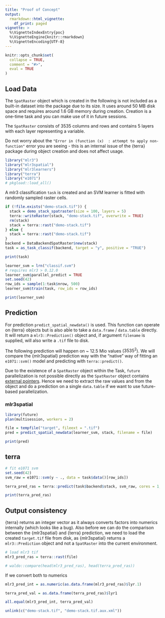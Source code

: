 ```yaml
---
title: "Proof of Concept"
output: 
  rmarkdown::html_vignette:
    df_print: paged
vignette: >
  %\VignetteIndexEntry{poc}
  %\VignetteEngine{knitr::rmarkdown}
  %\VignetteEncoding{UTF-8}
---
```


```r
knitr::opts_chunk$set(
  collapse = TRUE,
  comment = "#>",
  eval = TRUE
)
```

## Load Data

The `SpatRaster` object which is created in the following is not included as a built-in dataset into the package due to its size. 
It uses around 50 MB disk space and requires around 1.6 GB memory during creation.
Creation is a one-time task and you can make use of it in future sessions.

The `SpatRaster` consists of 3535 columns and rows and contains 5 layers with each layer representing a variable.

Do not worry about the `"Error in (function (x)  : attempt to apply non-function"` error you are seeing - this is an internal issue of the {terra} package during object creation and does not affect usage.

```r
library("mlr3")
library("mlr3spatial")
library("mlr3learners")
library("terra")
library("e1071")
# pkgload::load_all()
```

A mlr3 classification `task` is created and an SVM learner is fitted with randomly sampled raster cells.

```r
if (!file.exists("demo-stack.tif")) {
  stack = demo_stack_spatraster(size = 100, layers = 5)
  terra::writeRaster(stack, "demo-stack.tif", overwrite = TRUE)
  rm(stack)
  stack = terra::rast("demo-stack.tif")
} else {
  stack = terra::rast("demo-stack.tif")
}
backend = DataBackendSpatRaster$new(stack)
task = as_task_classif(backend, target = "y", positive = "TRUE")

print(task)
```

```r
learner_svm = lrn("classif.svm")
# requires mlr3 > 0.12.0
learner_svm$parallel_predict = TRUE
set.seed(42)
row_ids = sample(1:task$nrow, 500)
learner_svm$train(task, row_ids = row_ids)

print(learner_svm)
```

## Prediction

For prediction `predict_spatial_newdata()` is used.
This function can operate on {terra} objects but is also able to take a `data.frame` / `data.table` directly.
It will return a `mlr3::Prediction()` object and, if argument `filename` is supplied, will also write a `.tif` file to disk.

The following prediction will happen on ~ 12.5 Mio values ($3535^2$).
We will compare the {mlr3spatial} prediction way with the "native" way of fitting an `e1071::svm()` model and predicting with `terra::predict()`.

Due to the existence of a `SpatRaster` object within the Task, `future` parallelization is not possible directly as the `SpatRaster` object contains [external pointers](https://future.futureverse.org/articles/future-4-non-exportable-objects.html?q=pointers#package-terra).
Hence we need to extract the raw values and from the object and do a prediction on a single `data.table` if we want to use future-based parallelization.

### mlr3spatial

```r
library(future)
plan(multisession, workers = 2)

file = tempfile("target", fileext = ".tif")
pred = predict_spatial_newdata(learner_svm, stack, filename = file)

print(pred)
```

## terra

```r
# fit e1071 svm
set.seed(42)
svm_raw = e1071::svm(y ~ ., data = task$data()[row_ids])

terra_pred_ras = terra::predict(task$backend$stack, svm_raw, cores = 1, cpkgs = "e1071")

print(terra_pred_ras)
```

## Output consistency

{terra} returns an integer vector as it always converts factors into numerics internally (which looks like a bug).
Also before we can do the comparison between the {mlr3spatial} and {terra} prediction, we need to load the created `target.tif` file from disk, as {mlr3spatial} returns a `mlr3::Prediction` object and not a `SpatRaster` into the current environment.

```r
# load mlr3 tif
mlr3_pred_ras = terra::rast(file)

# waldo::compare(head(mlr3_pred_ras), head(terra_pred_ras))
```

If we convert both to numerics

```r
mlr3_pred_int = as.numeric(as.data.frame(mlr3_pred_ras)$lyr.1)

terra_pred_val = as.data.frame(terra_pred_ras)$lyr1

all.equal(mlr3_pred_int, terra_pred_val)
```

```r
unlink(c("demo-stack.tif", "demo-stack.tif.aux.xml"))
```

